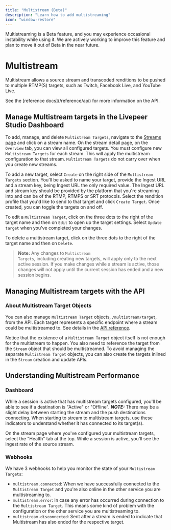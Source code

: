 ```yaml
---
title: "Multistream (Beta)"
description: "Learn how to add multistreaming"
icon: "window-restore"
---
```



<Callout>
  Multistreaming is a Beta feature, and you may experience occasional
  instability while using it. We are actively working to improve this feature
  and plan to move it out of Beta in the near future.
</Callout>

# Multistream

Multistream allows a source stream and transcoded renditions to be pushed to
multiple RTMP(S) targets, such as Twitch, Facebook Live, and YouTube
Live.

<Callout>
  See the [reference docs](/reference/api) for more information on the API.
</Callout>

## Manage Multistream targets in the Livepeer Studio Dashboard

To add, manage, and delete `Multistream Targets`, navigate to the [Streams page](https://livepeer.studio/dashboard/streams)
and click on a stream name. On the stream detail page, on the `Overview` tab,
you can view all configured targets. You must configure new
`Multistream Targets` for each stream. This will apply the multistream
configuration to that stream. `Multistream Targets` do not carry over when you
create new streams.

To add a new target, select `Create` on the right side of the
`Multistream Targets` section. You'll be asked to name your target, provide the
Ingest URL and a stream key, being Ingest URL the only required value. The
Ingest URL and stream key should be provided by the platform that you're
streaming into and can be of the RTMP, RTMPS or SRT protocols. Select the
rendition profile that you'd like to send to that target and click
`Create Target`. Once created, you can toggle the targets on and off.

To edit a `Multistream Target`, click on the three dots to the right of the
target name and then on `Edit` to open up the target settings. Select
`Update target` when you've completed your changes.

To delete a multistream target, click on the three dots to the right of the
target name and then on `Delete`.

> **Note:** Any changes to <code>Multistream Targets</code>, including creating
> new targets, will apply only to the next active session. If you make changes
> while a stream is active, those changes will not apply until the current
> session has ended and a new session begins.

## Managing Multistream targets with the API

### About Multistream Target Objects

You can also manage `Multistream Target` objects, `/multistream/target`, from
the API. Each target represents a specific endpoint where a stream could be
multistreamed to. See details in the [API reference](/reference/api).

Notice that the existence of a `Multistream Target` object itself is not enough
for the multistream to happen. You also need to reference the target from the
`Stream` object that should be multistreamed. To avoid managing the separate
`Multistream Target` objects, you can also create the targets inlined in the
`Stream` creation and update APIs.

## Understanding Multistream Performance

### Dashboard

While a session is active that has multistream targets configured, you'll be
able to see if a destination is "Active" or "Offline". **_NOTE:_** There may be
a slight delay between starting the stream and the push destinations connecting.
When starting to stream to multistream targets, use these indicators to
understand whether it has connected to its target(s).

On the stream page where you've configured your multistream targets, select the
"Health" tab at the top. While a session is active, you'll see the ingest rate
of the source stream.

### Webhooks

We have 3 webhooks to help you monitor the state of your `Multistream Targets`:

- `multistream.connected`: When we have successfully connected to the
  `Multistream Target` and you're also online in the other service you are
  multistreaming to.
- `multistream.error`: In case any error has occurred during connection to the
  `Multistream Target`. This means some kind of problem with the configuration
  or the other service you are multistreaming to.
- `multistream.disconnected`: Sent after a stream is ended to indicate that
  Multistream has also ended for the respective target.
